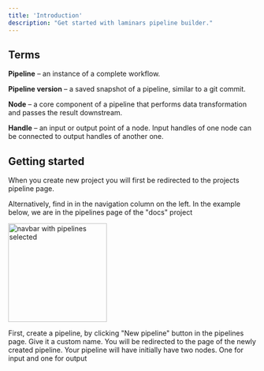 ```yaml
---
title: 'Introduction'
description: "Get started with laminars pipeline builder."
---
```


## Terms

**Pipeline** – an instance of a complete workflow.

**Pipeline version** – a saved snapshot of a pipeline, similar to a git commit.

**Node** – a core component of a pipeline that performs data transformation and passes the result downstream.

**Handle** – an input or output point of a node. Input handles of one node can be connected to output handles of another one.

## Getting started

When you create new project you will first be redirected to the projects pipeline page.

Alternatively, find in in the navigation column on the left. In the example below, we are in the pipelines page of the "docs" project

<img height="200" src="/images/pipeline-builder/pipelines-page-in-navbar.png" alt="navbar with pipelines selected"/>

First, create a pipeline, by clicking "New pipeline" button in the pipelines page. Give it a custom name. You will be redirected to the page of the newly created pipeline. Your pipeline will have initially have two nodes. One for input and one for output
